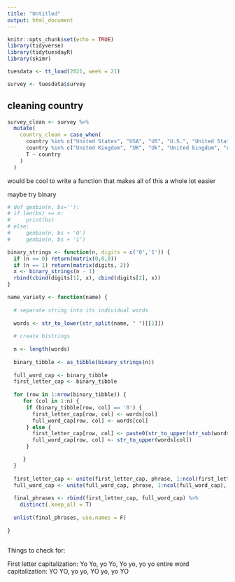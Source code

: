```yaml
---
title: "Untitled"
output: html_document
---
```


```r
knitr::opts_chunk$set(echo = TRUE)
library(tidyverse)
library(tidytuesdayR)
library(skimr)
```

```r
tuesdata <- tt_load(2021, week = 21)

survey <- tuesdata$survey
```

## cleaning country

```r
survey_clean <- survey %>% 
  mutate(
    country_clean = case_when(
      country %in% c("United States", "USA", "US", "U.S.", "United States of America", "Usa", "United states", "usa", "Us", "united states", "U.S.A.", "us", "U.S", "United State", "Unites States", "United States of america", "UNITED STATES", "The United States", "United Sates") ~ "United States",
      country %in% c("United Kingdom", "UK", "Uk", "United kingdom", "uk", "united kingdom") ~ "United Kingdom",
      T ~ country
    )
  )
```

would be cool to write a function that makes all of this a whole lot easier

maybe try binary

```r
# def genbin(n, bs=''):
# if len(bs) == n:
#     print(bs)
# else:
#     genbin(n, bs + '0')
#     genbin(n, bs + '1')

binary_strings <- function(n, digits = c('0','1')) {
  if (n <= 0) return(matrix(0,0,0))
  if (n == 1) return(matrix(digits, 2))
  x <- binary_strings(n - 1)
  rbind(cbind(digits[1], x), cbind(digits[2], x))
}


```


```r
name_variety <- function(name) {
  
  # separate string into its individual words
  
  words <- str_to_lower(str_split(name, " ")[[1]])
  
  # create bistrings
  
  n <- length(words)
  
  binary_tibble <- as_tibble(binary_strings(n))
  
  full_word_cap <- binary_tibble
  first_letter_cap <- binary_tibble
  
  for (row in 1:nrow(binary_tibble)) {
     for (col in 1:n) {
      if (binary_tibble[row, col] == '0') {
        first_letter_cap[row, col] <- words[col]
        full_word_cap[row, col] <- words[col]
      } else {
        first_letter_cap[row, col] <- paste0(str_to_upper(str_sub(words[col], 1, 1)), str_sub(words[col], 2, -1))
        full_word_cap[row, col] <- str_to_upper(words[col])
      }

     }
  }
  
  first_letter_cap <- unite(first_letter_cap, phrase, 1:ncol(first_letter_cap), sep = " ")
  full_word_cap <- unite(full_word_cap, phrase, 1:ncol(full_word_cap), sep = " ")
  
  final_phrases <- rbind(first_letter_cap, full_word_cap) %>% 
    distinct(.keep_all = T)
  
  unlist(final_phrases, use.names = F)
  
}



```

Things to check for:

First letter capitalization: Yo Yo, yo Yo, Yo yo, yo yo
entire word capitalization: YO YO, yo yo, YO yo, yo YO











